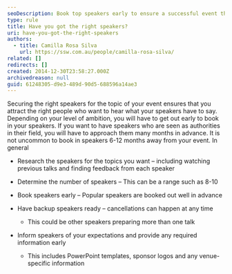 ```yaml
---
seoDescription: Book top speakers early to ensure a successful event that attracts the right audience and boosts credibility.
type: rule
title: Have you got the right speakers?
uri: have-you-got-the-right-speakers
authors:
  - title: Camilla Rosa Silva
    url: https://ssw.com.au/people/camilla-rosa-silva/
related: []
redirects: []
created: 2014-12-30T23:58:27.000Z
archivedreason: null
guid: 61248305-d9e3-489d-90d5-688596a14ae3
---
```


Securing the right speakers for the topic of your event ensures that you attract the right people who want to hear what your speakers have to say.
Depending on your level of ambition, you will have to get out early to book in your speakers. If you want to have speakers who are seen as authorities in their field, you will have to approach them many months in advance. It is not uncommon to book in speakers 6-12 months away from your event. In general

- Research the speakers for the topics you want – including watching previous talks and finding feedback from each speaker
- Determine the number of speakers – This can be a range such as 8-10
- Book speakers early – Popular speakers are booked out well in advance
- Have backup speakers ready – cancellations can happen at any time

  - This could be other speakers preparing more than one talk

- Inform speakers of your expectations and provide any required information early

  - This includes PowerPoint templates, sponsor logos and any venue-specific information